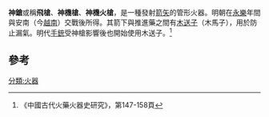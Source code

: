 {{expand|time=2014-05-28T16:09:59+00:00}}
{{refimprove|time=2014-05-28T16:09:59+00:00}}
'''神鎗'''或稱'''飛槍'''、'''神機槍'''、'''神機火槍'''，是一種發射[[箭矢|箭矢]]的管形火器。明朝在[[永樂|永樂]]年間與安南（今[[越南|越南]]）交戰後所得。其箭下與推進藥之間有[[木送子|木送子]]（木馬子），用於防止漏氣。明代[[手銃|手銃]]受神槍影響後也開始使用木送子。<ref>《中國古代火藥火器史研究》，第147-158頁</ref>

==參考==
{{reflist}}
[[分類:火器|分類:火器]]
{{Weapon-stub}}